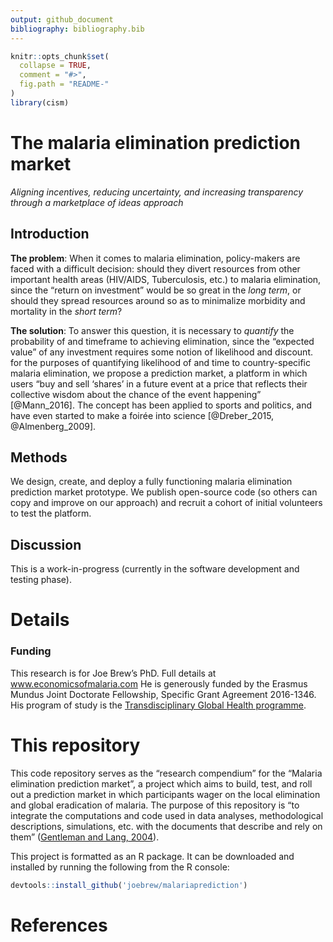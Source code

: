 ```yaml
---
output: github_document
bibliography: bibliography.bib
---
```


<!-- README.md is generated from README.Rmd. Please edit that file -->

```r
knitr::opts_chunk$set(
  collapse = TRUE,
  comment = "#>",
  fig.path = "README-"
)
library(cism)
```

# The malaria elimination prediction market

_Aligning incentives, reducing uncertainty, and increasing transparency through a marketplace of ideas approach_


## Introduction

**The problem**: When it comes to malaria elimination, policy-makers are faced with a difficult decision: should they divert resources from other important health areas (HIV/AIDS, Tuberculosis, etc.) to malaria elimination, since the "return on investment" would be so great in the _long term_, or should they spread resources around so as to minimalize morbidity and mortality in the _short term_? 

**The solution**: To answer this question, it is necessary to _quantify_ the probability of and timeframe to achieving elimination, since the "expected value" of any investment requires some notion of likelihood and discount. for the purposes of quantifying likelihood of and time to country-specific malaria elimination, we propose a prediction market, a platform in which users "buy and sell ‘shares’ in a future event at a price that reflects their collective wisdom about the chance of the event happening" [@Mann_2016]. The concept has been applied to sports and politics, and have even started to make a foirée into science [@Dreber_2015, @Almenberg_2009]. 

## Methods

We design, create, and deploy a fully functioning malaria elimination prediction market prototype. We publish open-source code (so others can copy and improve on our approach) and recruit a cohort of initial volunteers to test the platform.

## Discussion

This is a work-in-progress (currently in the software development and testing phase).

# Details


### Funding 

This research is for Joe Brew's PhD. Full details at [www.economicsofmalaria.com](http://economicsofmalaria.com) He is generously funded by the Erasmus Mundus Joint Doctorate Fellowship, Specific Grant Agreement 2016-1346. His program of study is the [Transdisciplinary Global Health programme](http://www.transglobalhealth.org/). 

# This repository

This code repository serves as the "research compendium" for the "Malaria elimination prediction market", a project which aims to build, test, and roll out a prediction market in which participants wager on the local elimination and global eradication of malaria. The purpose of this repository is "to integrate the computations and code used in data analyses, methodological descriptions, simulations, etc. with the documents that describe and rely on them" ([Gentleman and Lang, 2004](http://biostats.bepress.com/bioconductor/paper2/)). 

This project is formatted as an R package. It can be downloaded and installed by running the following from the R console:

```r
devtools::install_github('joebrew/malariaprediction')
```

# References
